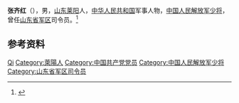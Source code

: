 '''张齐红'''（{{bd|1943年|12月|}}），男，[[山东|山东]][[莱阳|莱阳]]人，[[中华人民共和国|中华人民共和国]]军事人物，[[中国人民解放军少将|中国人民解放军少将]]，曾任[[山东省军区|山东省军区]]司令员。<ref>{{Cite journal|url=https://kns.cnki.net/kcms/detail/detail.aspx?dbcode=CJFD&dbname=CJFD2001&filename=MMZG200112011&v=JwWzAnfKCr9NsFGKlopg7pCrRiHIBy3iuOiV2tfB2vx%25mmd2ByDqoINM0rcHd%25mmd2FmE%25mmd2FSgVO|title=改进作风要用行动来证明——山东省军区加强和改进领导作风纪事|author=张念亮, 卢军|year=2001|issue=12|issn=1002-5081|journal=中国民兵|doi=|access-date=2020-10-16|archive-date=2020-10-18|archive-url=https://web.archive.org/web/20201018063154/https://kns.cnki.net/kcms/detail/detail.aspx?dbcode=CJFD&dbname=CJFD2001&filename=MMZG200112011&v=JwWzAnfKCr9NsFGKlopg7pCrRiHIBy3iuOiV2tfB2vx%25mmd2ByDqoINM0rcHd%25mmd2FmE%25mmd2FSgVO}}</ref>

== 参考资料 ==
{{reflist}}

{{中国人物小作品}}

{{Authority control}}
{{DEFAULTSORT:Zhang张}}
[[Category:张姓|Qi]]
[[Category:萊陽人|Category:萊陽人]]
[[Category:中国共产党党员|Category:中国共产党党员]]
[[Category:中国人民解放军少将|Category:中国人民解放军少将]]
[[Category:山东省军区司令员|Category:山东省军区司令员]]